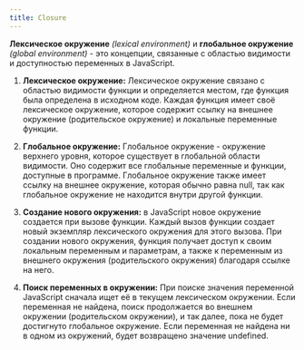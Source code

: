 ```yaml
---
title: Closure
---
```


**Лексическое окружение** _(lexical environment)_ и **глобальное окружение** _(global environment)_ - это концепции, связанные с областью видимости и доступностью переменных в JavaScript.

1. **Лексическое окружение:** Лексическое окружение связано с областью видимости функции и определяется местом, где функция была определена в исходном коде. Каждая функция имеет своё лексическое окружение, которое содержит ссылку на внешнее окружение (родительское окружение) и локальные переменные функции.

2. **Глобальное окружение:** Глобальное окружение - окружение верхнего уровня, которое существует в глобальной области видимости. Оно содержит все глобальные переменные и функции, доступные в программе. Глобальное окружение также имеет ссылку на внешнее окружение, которая обычно равна null, так как глобальное окружение не находится внутри другой функции.

3. **Создание нового окружения:** в JavaScript новое окружение создается при вызове функции. Каждый вызов функции создает новый экземпляр лексического окружения для этого вызова. При создании нового окружения, функция получает доступ к своим локальным переменным и параметрам, а также к переменным из внешнего окружения (родительского окружения) благодаря ссылке на него.

4. **Поиск переменных в окружении:** При поиске значения переменной JavaScript сначала ищет её в текущем лексическом окружении. Если переменная не найдена, поиск продолжается во внешнем окружении (родительском окружении), и так далее, пока не будет достигнуто глобальное окружение. Если переменная не найдена ни в одном из окружений, будет возвращено значение undefined.
